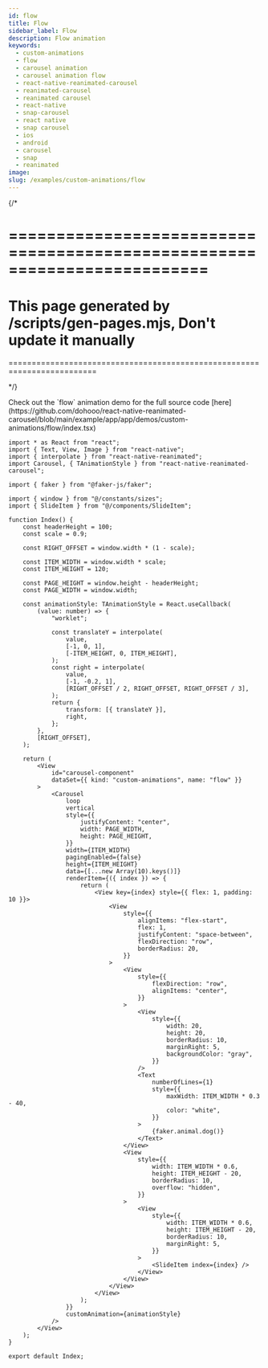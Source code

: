 ```yaml
---
id: flow
title: Flow
sidebar_label: Flow
description: Flow animation
keywords:
  - custom-animations
  - flow
  - carousel animation
  - carousel animation flow
  - react-native-reanimated-carousel
  - reanimated-carousel
  - reanimated carousel
  - react-native
  - snap-carousel
  - react native
  - snap carousel
  - ios
  - android
  - carousel
  - snap
  - reanimated
image:
slug: /examples/custom-animations/flow
---
```


{/* 

=========================================================================
=========================================================================
This page generated by /scripts/gen-pages.mjs, Don't update it manually 
=========================================================================
=========================================================================

*/}


<Callout type="info" emoji="💡">
  Check out the `flow` animation demo for the full source code [here](https://github.com/dohooo/react-native-reanimated-carousel/blob/main/example/app/app/demos/custom-animations/flow/index.tsx)
</Callout>

<Demo kind="custom-animations" name="flow" />

```tsx copy
import * as React from "react";
import { Text, View, Image } from "react-native";
import { interpolate } from "react-native-reanimated";
import Carousel, { TAnimationStyle } from "react-native-reanimated-carousel";

import { faker } from "@faker-js/faker";

import { window } from "@/constants/sizes";
import { SlideItem } from "@/components/SlideItem";

function Index() {
	const headerHeight = 100;
	const scale = 0.9;

	const RIGHT_OFFSET = window.width * (1 - scale);

	const ITEM_WIDTH = window.width * scale;
	const ITEM_HEIGHT = 120;

	const PAGE_HEIGHT = window.height - headerHeight;
	const PAGE_WIDTH = window.width;

	const animationStyle: TAnimationStyle = React.useCallback(
		(value: number) => {
			"worklet";

			const translateY = interpolate(
				value,
				[-1, 0, 1],
				[-ITEM_HEIGHT, 0, ITEM_HEIGHT],
			);
			const right = interpolate(
				value,
				[-1, -0.2, 1],
				[RIGHT_OFFSET / 2, RIGHT_OFFSET, RIGHT_OFFSET / 3],
			);
			return {
				transform: [{ translateY }],
				right,
			};
		},
		[RIGHT_OFFSET],
	);

	return (
		<View
			id="carousel-component"
			dataSet={{ kind: "custom-animations", name: "flow" }}
		>
			<Carousel
				loop
				vertical
				style={{
					justifyContent: "center",
					width: PAGE_WIDTH,
					height: PAGE_HEIGHT,
				}}
				width={ITEM_WIDTH}
				pagingEnabled={false}
				height={ITEM_HEIGHT}
				data={[...new Array(10).keys()]}
				renderItem={({ index }) => {
					return (
						<View key={index} style={{ flex: 1, padding: 10 }}>
							<View
								style={{
									alignItems: "flex-start",
									flex: 1,
									justifyContent: "space-between",
									flexDirection: "row",
									borderRadius: 20,
								}}
							>
								<View
									style={{
										flexDirection: "row",
										alignItems: "center",
									}}
								>
									<View
										style={{
											width: 20,
											height: 20,
											borderRadius: 10,
											marginRight: 5,
											backgroundColor: "gray",
										}}
									/>
									<Text
										numberOfLines={1}
										style={{
											maxWidth: ITEM_WIDTH * 0.3 - 40,
											color: "white",
										}}
									>
										{faker.animal.dog()}
									</Text>
								</View>
								<View
									style={{
										width: ITEM_WIDTH * 0.6,
										height: ITEM_HEIGHT - 20,
										borderRadius: 10,
										overflow: "hidden",
									}}
								>
									<View
										style={{
											width: ITEM_WIDTH * 0.6,
											height: ITEM_HEIGHT - 20,
											borderRadius: 10,
											marginRight: 5,
										}}
									>
										<SlideItem index={index} />
									</View>
								</View>
							</View>
						</View>
					);
				}}
				customAnimation={animationStyle}
			/>
		</View>
	);
}

export default Index;

```